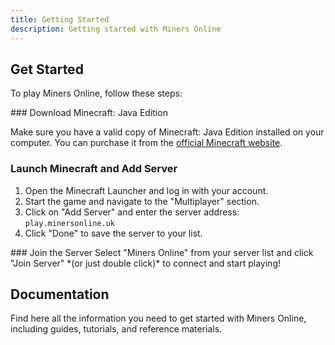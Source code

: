 ```yaml
---
title: Getting Started
description: Getting started with Miners Online
---
```


## Get Started

To play Miners Online, follow these steps:


<Steps>
<Step>
### Download Minecraft: Java Edition

Make sure you have a valid copy of Minecraft: Java Edition installed on your computer. You can purchase it from the [official Minecraft website](https://minecraft.net).
</Step>
<Step>
### Launch Minecraft and Add Server

1. Open the Minecraft Launcher and log in with your account.
2. Start the game and navigate to the "Multiplayer" section.
3. Click on "Add Server" and enter the server address: `play.minersonline.uk`
4. Click "Done" to save the server to your list.
</Step>
<Step>
### Join the Server
Select "Miners Online" from your server list and click "Join Server" *(or just double click)* to connect and start playing!
</Step>
</Steps>


## Documentation

Find here all the information you need to get started with Miners Online, including guides, tutorials, and reference materials.

<Cards>
  <Card title="Blog" href="/blog" />
  <Card title="FAQ" href="/docs/core/faq" />
  <Card title="Rules" href="/docs/core/rules" />
</Cards>
